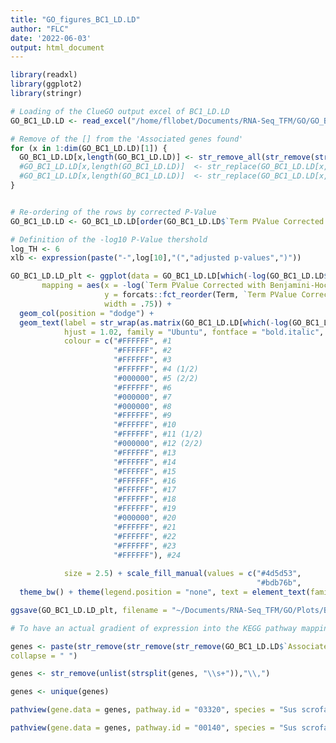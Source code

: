 ```yaml
---
title: "GO_figures_BC1_LD.LD"
author: "FLC"
date: '2022-06-03'
output: html_document
---
```

```r
library(readxl)
library(ggplot2)
library(stringr)
```

```r
# Loading of the ClueGO output excel of BC1_LD.LD
GO_BC1_LD.LD <- read_excel("/home/fllobet/Documents/RNA-Seq_TFM/GO/GO_BC1_LD.LD_repGOOD.xls")

# Remove of the [] from the 'Associated genes found' 
for (x in 1:dim(GO_BC1_LD.LD)[1]) {
  GO_BC1_LD.LD[x,length(GO_BC1_LD.LD)] <- str_remove_all(str_remove(str_remove(GO_BC1_LD.LD[x,length(GO_BC1_LD.LD)],"\\["),"\\]"),"\\,")
  #GO_BC1_LD.LD[x,length(GO_BC1_LD.LD)]  <- str_replace(GO_BC1_LD.LD[x,length(GO_BC1_LD.LD)], "LOC110259958", "HBA1")
  #GO_BC1_LD.LD[x,length(GO_BC1_LD.LD)]  <- str_replace(GO_BC1_LD.LD[x,length(GO_BC1_LD.LD)], "LOC100154873", "CA2")
}


# Re-ordering of the rows by corrected P-Value
GO_BC1_LD.LD <- GO_BC1_LD.LD[order(GO_BC1_LD.LD$`Term PValue Corrected with Benjamini-Hochberg`),]
```


```r
# Definition of the -log10 P-Value thershold
log_TH <- 6
xlb <- expression(paste("-",log[10],"(","adjusted p-values",")"))

GO_BC1_LD.LD_plt <- ggplot(data = GO_BC1_LD.LD[which(-log(GO_BC1_LD.LD$`Term PValue Corrected with Benjamini-Hochberg`) > log_TH),], 
       mapping = aes(x = -log(`Term PValue Corrected with Benjamini-Hochberg`), 
                     y = forcats::fct_reorder(Term, `Term PValue Corrected with Benjamini-Hochberg`, .desc = TRUE), fill = GOGroups,
                     width = .75)) + 
  geom_col(position = "dodge") + 
  geom_text(label = str_wrap(as.matrix(GO_BC1_LD.LD[which(-log(GO_BC1_LD.LD$`Term PValue Corrected with Benjamini-Hochberg`) > log_TH),ncol(GO_BC1_LD.LD)]), 120), 
            hjust = 1.02, family = "Ubuntu", fontface = "bold.italic", 
            colour = c("#FFFFFF", #1
                       "#FFFFFF", #2
                       "#FFFFFF", #3
                       "#FFFFFF", #4 (1/2)
                       "#000000", #5 (2/2)
                       "#FFFFFF", #6
                       "#000000", #7
                       "#000000", #8
                       "#FFFFFF", #9
                       "#FFFFFF", #10
                       "#FFFFFF", #11 (1/2)
                       "#000000", #12 (2/2)
                       "#FFFFFF", #13
                       "#FFFFFF", #14
                       "#FFFFFF", #15
                       "#FFFFFF", #16
                       "#FFFFFF", #17
                       "#FFFFFF", #18
                       "#FFFFFF", #19
                       "#000000", #20
                       "#FFFFFF", #21
                       "#FFFFFF", #22
                       "#FFFFFF", #23
                       "#FFFFFF"), #24
                       
            size = 2.5) + scale_fill_manual(values = c("#4d5d53",
                                                       "#bdb76b",                                                              "#2f847c")) + scale_x_continuous(expand = c(0,0), limits = c(0,13), breaks = seq(0,13,2)) + labs(x = xlb, y = "") + 
  theme_bw() + theme(legend.position = "none", text = element_text(family = "Ubuntu", face = "bold", colour = "black"), axis.text = element_text(face = "bold", colour = "black"))

ggsave(GO_BC1_LD.LD_plt, filename = "~/Documents/RNA-Seq_TFM/GO/Plots/BC1_LD.LD.jpeg", dpi = "retina", height = 5.61, width = 10.2)
```

```r
# To have an actual gradient of expression into the KEGG pathway mapping
```

```r
genes <- paste(str_remove(str_remove(str_remove(GO_BC1_LD.LD$`Associated Genes Found`,"\\["),"\\]"),"\\,"),
collapse = " ")

genes <- str_remove(unlist(strsplit(genes, "\\s+")),"\\,")

genes <- unique(genes)

pathview(gene.data = genes, pathway.id = "03320", species = "Sus scrofa", kegg.native = T, gene.idtype = "SYMBOl")
```
```r
pathview(gene.data = genes, pathway.id = "00140", species = "Sus scrofa", kegg.native = T, gene.idtype = "SYMBOl")
```



